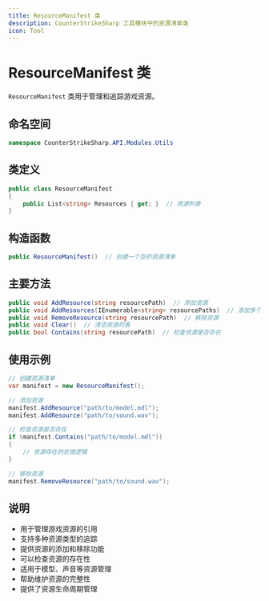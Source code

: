 ```yaml
---
title: ResourceManifest 类
description: CounterStrikeSharp 工具模块中的资源清单类
icon: Tool
---
```


# ResourceManifest 类

`ResourceManifest` 类用于管理和追踪游戏资源。

## 命名空间

```csharp
namespace CounterStrikeSharp.API.Modules.Utils
```

## 类定义

```csharp
public class ResourceManifest
{
    public List<string> Resources { get; }  // 资源列表
}
```

## 构造函数

```csharp
public ResourceManifest()  // 创建一个空的资源清单
```

## 主要方法

```csharp
public void AddResource(string resourcePath)  // 添加资源
public void AddResources(IEnumerable<string> resourcePaths)  // 添加多个资源
public void RemoveResource(string resourcePath)  // 移除资源
public void Clear()  // 清空资源列表
public bool Contains(string resourcePath)  // 检查资源是否存在
```

## 使用示例

```csharp
// 创建资源清单
var manifest = new ResourceManifest();

// 添加资源
manifest.AddResource("path/to/model.mdl");
manifest.AddResource("path/to/sound.wav");

// 检查资源是否存在
if (manifest.Contains("path/to/model.mdl"))
{
    // 资源存在的处理逻辑
}

// 移除资源
manifest.RemoveResource("path/to/sound.wav");
```

## 说明

- 用于管理游戏资源的引用
- 支持多种资源类型的追踪
- 提供资源的添加和移除功能
- 可以检查资源的存在性
- 适用于模型、声音等资源管理
- 帮助维护资源的完整性
- 提供了资源生命周期管理